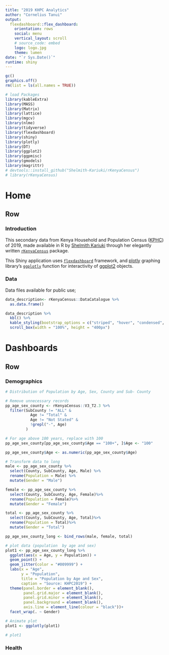 ```yaml
---
title: "2019 KHPC Analytics"
author: "Cornelius Tanui"
output: 
  flexdashboard::flex_dashboard:
    orientation: rows
    social: menu
    vertical_layout: scroll
    # source_code: embed
    logo: logo.jpg
    theme: lumen
date: "`r Sys.Date()`"
runtime: shiny
---
```


```{=html}
<!--
# Customizing HTML Appearance
-->
```
```{=html}
<style>
.navbar {
background-color:#438D80;
border-color: #15317E;
}

.navbar-brand {
color: #000000! important;
}

.section.sidebar {
background-color:#438D80;
border-color: #15317E;
color: #000000! important;
}

</style>
```
```r
gc()
graphics.off()
rm(list = ls(all.names = TRUE))
```

```r
# load Packages
library(kableExtra)
library(MASS)
library(Matrix)
library(lattice)
library(mgcv)
library(nlme)
library(tidyverse)
library(flexdashboard)
library(shiny)
library(plotly)
library(DT)
library(ggplot2)
library(ggpmisc)
library(gmodels)
library(magrittr)
# devtools::install_github("Shelmith-Kariuki/rKenyaCensus")
# library(rKenyaCensus)
```

# Home

## Row {.tabset .tabset-fade}

### Introduction

This secondary data from Kenya Household and Population Census ([KPHC](https://www.knbs.or.ke/)) of 2019, made available in R by [Shelmith Kariuki](https://shelkariuki.netlify.app/#about) through her elegantly written [`rKenyaCensus`](https://github.com/Shelmith-Kariuki/rKenyaCensus) package.

This Shiny application uses [`flexdashboard`](https://rstudio.github.io/flexdashboard/index.html) framework, and [plotly](https://plotly.com/) graphing library's [`ggplotly`](https://www.rdocumentation.org/packages/plotly/versions/4.10.0/topics/ggplotly) function for interactivity of [ggplot2](https://ggplot2.tidyverse.org/) objects.

### Data

Data files available for public use;

```r
data_description<- rKenyaCensus::DataCatalogue %>% 
  as.data.frame()

data_description %>% 
  kbl() %>% 
  kable_styling(bootstrap_options = c("striped", "hover", "condensed", "responsive")) %>% 
  scroll_box(width = "100%", height = "400px")

```

# Dashboards

## Row {.tabset .tabset-fade}

### Demographics

```r
# Distribution of Population by Age, Sex, County and Sub- County

# Remove unnecessary records 
pp_age_sex_county <- rKenyaCensus::V3_T2.3 %>% 
  filter(SubCounty != "ALL" & 
           Age != "Total" & 
           Age != "Not Stated" &
           !grepl("-", Age)
         )

# For age above 100 years, replace with 100 
pp_age_sex_county[pp_age_sex_county$Age == "100+", ]$Age <- "100"

pp_age_sex_county$Age <- as.numeric(pp_age_sex_county$Age)

# Transform data to long
male <- pp_age_sex_county %>% 
  select(County, SubCounty, Age, Male) %>% 
  rename(Population = Male) %>% 
  mutate(Gender = "Male")

female <- pp_age_sex_county %>% 
  select(County, SubCounty, Age, Female)%>% 
  rename(Population = Female)%>% 
  mutate(Gender = "Female")

total <- pp_age_sex_county %>% 
  select(County, SubCounty, Age, Total)%>% 
  rename(Population = Total)%>% 
  mutate(Gender = "Total")

pp_age_sex_county_long <- bind_rows(male, female, total)

# plot data (population  by age and sex)
plot1 <- pp_age_sex_county_long %>% 
  ggplot(aes(x = Age, y = Population)) +
  geom_point() +
  geom_jitter(color = "#009999") +
  labs(x = "Age",
       y = "Population",
       title = "Population by Age and Sex",
       caption = "Source: KHPC2019") +
  theme(panel.border = element_blank(), 
        panel.grid.major = element_blank(),
        panel.grid.minor = element_blank(), 
        panel.background = element_blank(),
        axis.line = element_line(colour = "black"))+
  facet_wrap(. ~ Gender)

# Animate plot 
plot1 <- ggplotly(plot1)

# plot1
```

### Health

```r

```
